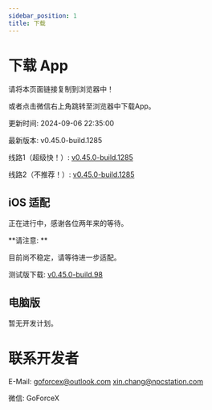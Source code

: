 ```yaml
---
sidebar_position: 1
title: 下载
---
```



# 下载 App

请将本页面链接复制到浏览器中！

或者点击微信右上角跳转至浏览器中下载App。

更新时间: 2024-09-06 22:35:00

最新版本: v0.45.0-build.1285

线路1（超级快！）: [v0.45.0-build.1285](https://app-dist-1307054264.file.myqcloud.com/actions/prescore_flutter/285/apk/app-release-signed.apk)

线路2（不推荐！）: [v0.45.0-build.1285](https://dl.bjbybbs.com/actions/prescore_flutter/285/apk/app-release-signed.apk)

## iOS 适配

正在进行中，感谢各位两年来的等待。

**请注意: **

目前尚不稳定，请等待进一步适配。

测试版下载: [v0.45.0-build.98](https://app-dist-1307054264.file.myqcloud.com/actions/prescore_flutter_ipa/98/PrescoreFlutter.ipa)

## 电脑版

暂无开发计划。

# 联系开发者

E-Mail: [goforcex@outlook.com](mailto:goforcex@outlook.com) [xin.chang@npcstation.com](mailto:xin.chang@npcstation.com)

微信: <Heimu>GoForceX</Heimu>
